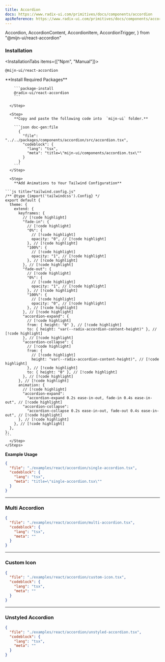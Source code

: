 ```yaml
---
title: Accordion
docs: https://www.radix-ui.com/primitives/docs/components/accordion
apiReference: https://www.radix-ui.com/primitives/docs/components/accordion#api-reference
---
```


  Accordion,
  AccordionContent,
  AccordionItem,
  AccordionTrigger,
} from "@mijn-ui/react-accordion"

<ComponentPreview>
  <SingleAccordionExample />
</ComponentPreview>

### Installation

<InstallationTabs items={["Npm", "Manual"]}>
  <InstallationTabsContent value="Npm">
  ```package-install
  @mijn-ui/react-accordion
  ```
  </InstallationTabsContent>

  <InstallationTabsContent value="Manual">
    <Steps>
      <Step>
        **Install Required Packages**

        ```package-install
        @radix-ui/react-accordion
        ```

      </Step>

      <Step>
        **Copy and paste the following code into  `mijn-ui` folder.**

        ```json doc-gen:file
          {
            "file": "../../packages/components/accordion/src/accordion.tsx",
            "codeblock": {
              "lang": "tsx",
              "meta": "title=\"mijn-ui/components/accordion.tsx\""
            }
          }
        ```
      </Step>

      <Step>
        **Add Animations to Your Tailwind Configuration**

    ```js title="tailwind.config.js"
    /** @type {import('tailwindcss').Config} */
    export default {
      theme: {
        extend: {
          keyframes: {
            // [!code highlight]
            "fade-in": {
              // [!code highlight]
              "0%": {
                // [!code highlight]
                opacity: "0", // [!code highlight]
              }, // [!code highlight]
              "100%": {
                // [!code highlight]
                opacity: "1", // [!code highlight]
              }, // [!code highlight]
            }, // [!code highlight]
            "fade-out": {
              // [!code highlight]
              "0%": {
                // [!code highlight]
                opacity: "1", // [!code highlight]
              }, // [!code highlight]
              "100%": {
                // [!code highlight]
                opacity: "0", // [!code highlight]
              }, // [!code highlight]
            }, // [!code highlight]
            "accordion-expand": {
              // [!code highlight]
              from: { height: "0" }, // [!code highlight]
              to: { height: "var(--radix-accordion-content-height)" }, // [!code highlight]
            }, // [!code highlight]
            "accordion-collapse": {
              // [!code highlight]
              from: {
                // [!code highlight]
                height: "var(--radix-accordion-content-height)", // [!code highlight]
              }, // [!code highlight]
              to: { height: "0" }, // [!code highlight]
            }, // [!code highlight]
          }, // [!code highlight]
          animation: {
            // [!code highlight]
            "accordion-expand":
              "accordion-expand 0.2s ease-in-out, fade-in 0.4s ease-in-out", // [!code highlight]
            "accordion-collapse":
              "accordion-collapse 0.2s ease-in-out, fade-out 0.4s ease-in-out", // [!code highlight]
          }, // [!code highlight]
        }, // [!code highlight]
      },
    };
    ```
      </Step>
    </Steps>

  </InstallationTabsContent>
</InstallationTabs>

**Example Usage**

```json doc-gen:file
{
  "file": "./examples/react/accordion/single-accordion.tsx",
  "codeblock": {
    "lang": "tsx",
    "meta": "title=\"single-accordion.tsx\""
  }
}
```

---

### Multi Accordion

<ComponentPreview>
  <MultiAccordionExample />
</ComponentPreview>

```json doc-gen:file
{
  "file": "./examples/react/accordion/multi-accordion.tsx",
  "codeblock": {
    "lang": "tsx",
    "meta": ""
  }
}
```

---

### Custom Icon

<ComponentPreview>
  <AccordionCustomIconExample />
</ComponentPreview>

```json doc-gen:file
{
  "file": "./examples/react/accordion/custom-icon.tsx",
  "codeblock": {
    "lang": "tsx",
    "meta": ""
  }
}
```

---

### Unstyled Accordion

<ComponentPreview>
  <UnstyledAccordionExample />
</ComponentPreview>

```json doc-gen:file
{
  "file": "./examples/react/accordion/unstyled-accordion.tsx",
  "codeblock": {
    "lang": "tsx",
    "meta": ""
  }
}
```
